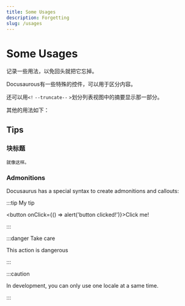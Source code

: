 ```yaml
---
title: Some Usages
description: Forgetting
slug: /usages
---
```


# Some Usages

记录一些用法，以免回头就把它忘掉。

Docusaurous有一些特殊的控件，可以用于区分内容。

还可以用``<!`` ``--truncate--`` ``>``划分列表视图中的摘要显示那一部分。

<!--truncate-->

其他的用法如下：

## Tips

### 块标题
```text title="可以写text title"
就像这样。
```

### Admonitions

Docusaurus has a special syntax to create admonitions and callouts:

:::tip My tip

<button onClick={() => alert('button clicked!')}>Click me!</button>

:::

:::danger Take care

This action is dangerous

:::

:::caution

In development, you can only use one locale at a same time.

:::

